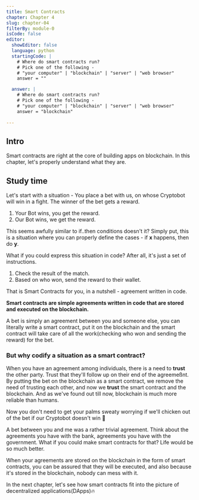```yaml
---
title: Smart Contracts
chapter: Chapter 4
slug: chapter-04
filterBy: module-0
isCode: false
editor:
  showEditor: false
  language: python
  startingCode: |
    # Where do smart contracts run?
    # Pick one of the following -
    # "your computer" | "blockchain" | "server" | "web browser" 
    answer = ""

  answer: |
    # Where do smart contracts run?
    # Pick one of the following -
    # "your computer" | "blockchain" | "server" | "web browser" 
    answer = "blockchain"
    
---
```

## Intro
Smart contracts are right at the core of building apps on blockchain. In this chapter, let's properly understand what they are.

## Study time

Let's start with a situation - 
You place a bet with us, on whose Cryptobot will win in a fight. The winner of the bet gets a reward.

1. Your Bot wins, you get the reward.
2. Our Bot wins, we get the reward.

This seems awfully similar to if..then conditions doesn't it? 
Simply put, this is a situation where you can properly define the cases - if **x** happens, then do **y**.

What if you could express this situation in code?
After all, it's just a set of instructions.
1. Check the result of the match.
2. Based on who won, send the reward to their wallet.

That is Smart Contracts for you, in a nutshell - agreement written in code.

**Smart contracts are simple agreements written in code that are stored and executed on the blockchain.**

A bet is simply an agreement between you and someone else, you can literally write a smart contract, put it on the blockchain and the smart contract will take care of all the work(checking who won and sending the reward) for the bet.

### But why codify a situation as a smart contract?
When you have an agreement among individuals, there is a need to **trust** the other party. Trust that they'll follow up on their end of the agreemeßnt.
By putting the bet on the blockchain as a smart contract, we remove the need of trusting each other, and now we **trust** the smart contract and the blockchain.
And as we've found out till now, blockchain is much more reliable than humans.

Now you don't need to get your palms sweaty worrying if we'll chicken out of the bet if our Cryptobot doesn't win 🤯

A bet between you and me was a rather trivial agreement. Think about the agreements you have with the bank, agreements you have with the government. What if you could make smart contracts for that? 
Life would be so much better.

When your agreements are stored on the blockchain in the form of smart contracts, you can be assured that they will be executed, and also because it's stored in the blockchain, nobody can mess with it. 


In the next chapter, let's see how smart contracts fit into the picture of decentralized applications(DApps)🔥
